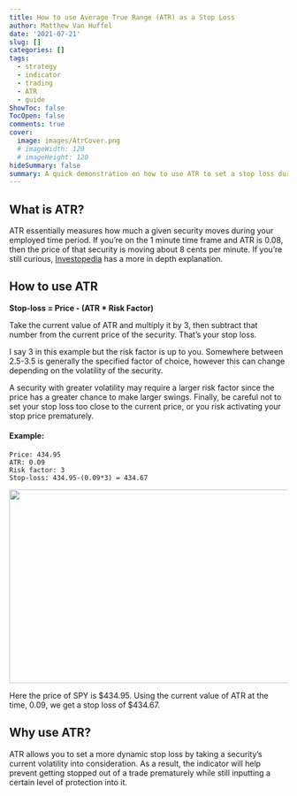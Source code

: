 ```yaml
---
title: How to use Average True Range (ATR) as a Stop Loss
author: Matthew Van Huffel
date: '2021-07-21'
slug: []
categories: []
tags: 
  - strategy
  - indicator
  - trading
  - ATR
  - guide
ShowToc: false
TocOpen: false
comments: true
cover:
  image: images/AtrCover.png
  # imageWidth: 120
  # imageHeight: 120
hideSummary: false
summary: A quick demonstration on how to use ATR to set a stop loss during a trade.
---
```


## What is ATR?

ATR essentially measures how much a given security moves during your employed time period. If you're on the 1 minute time frame and ATR is 0.08, then the price of that security is moving about 8 cents per minute. If you're still curious, [Investopedia](https://www.investopedia.com/terms/a/atr.asp) has a more in depth explanation. 

## How to use ATR

**Stop-loss = Price - (ATR * Risk Factor)**

Take the current value of ATR and multiply it by 3, then subtract that number from the current price of the security. That's your stop loss. 

I say 3 in this example but the risk factor is up to you. Somewhere between 2.5-3.5 is generally the specified factor of choice, however this can change depending on the volatility of the security. 

A security with greater volatility may require a larger risk factor since the price has a greater chance to make larger swings. Finally, be careful not to set your stop loss too close to the current price, or you risk activating your stop price prematurely. 

#### Example:

```
Price: 434.95
ATR: 0.09
Risk factor: 3
Stop-loss: 434.95-(0.09*3) = 434.67
```
 

![](images/exampleatr.png){width=800px height=350px}

Here the price of SPY is $434.95. Using the current value of ATR at the time, 0.09, we get a stop loss of $434.67. 


## Why use ATR?

ATR allows you to set a more dynamic stop loss by taking a security's current volatility into consideration. As a result, the indicator will help prevent getting stopped out of a trade prematurely while still inputting a certain level of protection into it. 